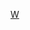 {{Football manager history
|name=狼隊領隊
|teamname=伍尔弗汉普顿流浪者足球俱乐部
|title=-{zh-hans:伍尔弗汉普顿流浪;zh-hk:狼隊;zh-tw:狼隊;}-
|state   = {{{state|}}}
<!--|managerlist=List of Wolverhampton Wanderers F.C. managers-->
|bgcolor=#FDB913
|textcolor=#231F20
|bordercolor=black
|check=no
|list =
[[喬治·沃勒爾|沃勒爾]] 1877 to 85
[[傑克·亞登布克|亞登布克]] 1885 to 1922
[[喬治·約比|約比]] 1922 to 24
[[艾伯特·霍金斯|霍金斯]] 1924 to 26
[[佛瑞德·蘇特布克|蘇特布克]] 1926 to 27
[[法蘭·巴克利|巴克利]] 1927 to 44
[[特德·維扎德|維扎德]] 1944 to 48
[[斯坦·卡利斯|卡利斯]] 1948 to 64
[[安迪·貝蒂|-{zh-hans:貝蒂;zh-hk:比亞堤}-]] 1964 to 65
[[勞尼·艾倫|艾倫]] 1965 to 68
[[比爾·麥加里|麥加里]] 1968 to 76
[[薩米·鍾|鍾]] 1976 to 78
[[約翰·巴恩韋爾|巴恩韋爾]] 1978 to 82
[[伊恩·格里夫斯|格里夫斯]]  1982
[[格拉哈姆·霍金斯|霍金斯]] 1982 to 84
[[湯米·多徹蒂|多徹蒂]] 1984 to 85
[[比爾·麥加里|麥加里]] 1985
[[薩米·查普曼|查普曼]] 1985 to 86
[[格拉哈姆·端納|端納]] 1986 to 94
[[格拉哈姆·泰勒]] 1994 to 95
[[馬克·麥基爾|麥基爾]] 1995 to 98
[[科林·李|李]] 1998 to 2000
[[戴夫·鍾斯|鍾斯]] 2001 to 04
[[格倫·霍德爾|-{zh-hans:霍德尔; zh-hk:荷杜;}-]] 2004 to 06
[[米克·麥卡錫|-{zh-hans:麦卡锡; zh-hk:麥卡菲;}-]] 2006 to 12
[[特里·康納|康納]] 2012
[[斯塔尔·索尔巴肯|-{zh-hans:索尔巴肯; zh-hk:蘇巴根;}-]] 2012 to 13
[[迪恩·桑德斯|-{zh-hans:桑德斯; zh-hk:桑達士;}-]] 2013
[[肯尼·杰基特|-{zh-hans:杰基特; zh-hk:積基特;}-]] 2013 to 2016
[[沃尔特·曾加|-{zh-hans:曾加; zh-hk:辛格;}-]] 2016
[[保罗·兰伯特|-{zh-hans:兰伯特; zh-hk:林拔; zh-tw:蘭伯特}-]] 2016 to 17
[[努诺·埃斯皮里托·桑托|-{zh-hans:努诺;zh-hk:紐奴;zh-tw:努諾;}-]] 2017 to 21 
{{le|布魯諾·拉吉|Bruno Lage|-{zh-tw:布魯諾;zh-hk:般奴;}-}} 2021
}}<noinclude>	
[[Category:英格蘭足球俱樂部領隊導航模板|W]]	
</noinclude>